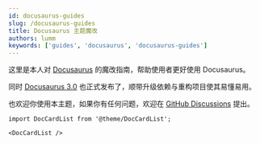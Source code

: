 ```yaml
---
id: docusaurus-guides
slug: /docusaurus-guides
title: Docusaurus 主题魔改
authors: lumm
keywords: ['guides', 'docusaurus', 'docusaurus-guides']
---
```


这里是本人对 [Docusaurus](https://docusaurus.io/) 的魔改指南，帮助使用者更好使用 Docusaurus。

同时 [Docusaurus 3.0](https://docusaurus.io/zh-CN/blog/releases/3.0) 也正式发布了，顺带升级依赖与重构项目使其易懂易用。

也欢迎你使用本主题，如果你有任何问题，欢迎在 [GitHub Discussions](https://github.com/lumm369/blog/discussions) 提出。

```mdx-code-block
import DocCardList from '@theme/DocCardList';

<DocCardList />
```
